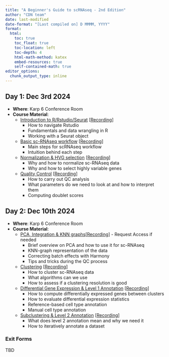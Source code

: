 ```yaml
---
title: "A Beginner's Guide to scRNAseq - 2nd Edition"
author: "CDN team"
date: last-modified
date-format: "[Last compiled on] D MMMM, YYYY"
format:
  html:
    toc: true
    toc_float: true
    toc-location: left
    toc-depth: 4
    html-math-method: katex
    embed-resources: true
    self-contained-math: true
editor_options: 
  chunk_output_type: inline
---
```


## Day 1: Dec 3rd 2024

-   **Where**: Karp 6 Conference Room
-   **Course Material**:
    -   [Introduction to R/Rstudio/Seurat](https://github.com/CellDiscoveryNetwork/workshops/tree/main/beginners-guide-to-analyzing-scRNAseq-2nd-edition/prework) [[Recording](https://youtu.be/-MaUe0c_5c4?si=JofHaR9BpA6RwVaD)]
        -   How to navigate Rstudio
        -   Fundamentals and data wrangling in R
        -   Working with a Seurat object
    -   [Basic sc-RNAseq workflow](https://github.com/CellDiscoveryNetwork/workshops/blob/main/beginners-guide-to-analyzing-scRNAseq-2nd-edition/day-1/The%20Basic%20scRNAseq%20Analysis%20Workflow.pdf) [[Recording](https://youtu.be/HWu7YTk-5hM?si=pjsG0fhXU76unvJd)]
        -   Main steps for scRNAseq workflow
        -   Intuition behind each step
    -   [Normalization & HVG selection](http://htmlpreview.github.io/?https://github.com/CellDiscoveryNetwork/workshops/blob/main/beginners-guide-to-analyzing-scRNAseq-2nd-edition/day-1/3-norm-hvg.html) [[Recording](https://youtu.be/WcEfiTtKsj4?si=ADP37LVVSst4GjzJ)]
        -   Why and how to normalize sc-RNAseq data
        -   Why and how to select highly variable genes
    -   [Quality Control](http://htmlpreview.github.io/?https://github.com/CellDiscoveryNetwork/workshops/blob/main/beginners-guide-to-analyzing-scRNAseq-2nd-edition/day-1/4-QC.html) [[Recording](https://youtu.be/6GHcfh7fj9Y?si=QrLGpgaem5nWIzM_)]
        -   How to carry out QC analysis
        -   What parameters do we need to look at and how to interpret them
        -   Computing doublet scores

## Day 2: Dec 10th 2024

-   **Where**: Karp 6 Conference Room
-   **Course Material**:
    -   [PCA, Integration & KNN graphs](http://htmlpreview.github.io/?https://github.com/CellDiscoveryNetwork/workshops/blob/main/beginners-guide-to-analyzing-scRNAseq-2nd-edition/day-2/5-PCA_Harmony_kNN.html)[[Recording](https://drive.google.com/file/d/13qvJhqK-EwnEJ4F_QI6eoLlknAcoNs18/view?usp=sharing)] - Request Access if needed
        -   Brief overview on PCA and how to use it for sc-RNAseq
        -   KNN-graph representation of the data
        -   Correcting batch effects with Harmony
        -   Tips and tricks during the QC process
    -   [Clustering](http://htmlpreview.github.io/?https://github.com/CellDiscoveryNetwork/workshops/blob/main/beginners-guide-to-analyzing-scRNAseq-2nd-edition/day-2/6-Clustering.html) [[Recording](https://youtu.be/NandDBR6x2I?si=KeOK1nMOeCQyu-1E)]
        -   How to cluster sc-RNAseq data
        -   What algorithms can we use
        -   How to assess if a clustering resolution is good
    -   [Differential Gene Expression & Level 1 Annotation](http://htmlpreview.github.io/?https://github.com/CellDiscoveryNetwork/workshops/blob/main/beginners-guide-to-analyzing-scRNAseq-2nd-edition/day-2/7-dge-annotlvl1.html) [[Recording](https://youtu.be/GOg7IxKxGvk?si=Vcdqt4b-dJTcLaRq)]
        -   How to compute differentially expressed genes between clusters
        -   How to evaluate differential expression statistics
        -   Reference-based cell type annotation
        -   Manual cell type annotation
    -   [Subclustering & Level 2 Annotation](http://htmlpreview.github.io/?https://github.com/CellDiscoveryNetwork/workshops/blob/main/beginners-guide-to-analyzing-scRNAseq-2nd-edition/day-2/8-Subclustering.html) [[Recording](https://youtu.be/uFi1Q0U_MF4?si=uKK_rJPGGtGvGiOa)]
        -   What does level 2 annotation mean and why we need it
        -   How to iteratively annotate a dataset

### Exit Forms
TBD
